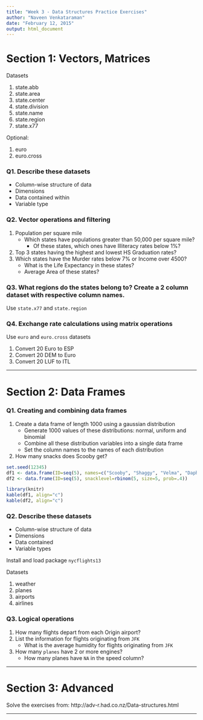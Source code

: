 ```yaml
---
title: "Week 3 - Data Structures Practice Exercises"
author: "Naveen Venkataraman"
date: "February 12, 2015"
output: html_document
---
```


# Section 1: Vectors, Matrices

Datasets

1. state.abb
2. state.area
3. state.center
4. state.division
5. state.name
6. state.region
7. state.x77

Optional:

1. euro
2. euro.cross

### Q1. Describe these datasets

+ Column-wise structure of data
+ Dimensions
+ Data contained within
+ Variable type

### Q2. Vector operations and filtering

1. Population per square mile
    + Which states have populations greater than 50,000 per square mile?
        + Of these states, which ones have Illiteracy rates below 1%?
2. Top 3 states having the highest and lowest HS Graduation rates?
3. Which states have the Murder rates below 7% or Income over 4500?
    + What is the Life Expectancy in these states?
    + Average Area of these states?

### Q3. What regions do the states belong to? Create a 2 column dataset with respective column names.

Use ```state.x77``` and ```state.region```

### Q4. Exchange rate calculations using matrix operations

Use ```euro``` and ```euro.cross``` datasets

1. Convert 20 Euro to ESP
2. Convert 20 DEM to Euro
3. Convert 20 LUF to ITL

---

# Section 2: Data Frames

### Q1. Creating and combining data frames

1. Create a data frame of length 1000 using a gaussian distribution
    + Generate 1000 values of these distributions: normal, uniform and binomial
    + Combine all these distribution variables into a single data frame
    + Set the column names to the names of each distribution
2. How many snacks does Scooby get?


```r
set.seed(12345)
df1 <- data.frame(ID=seq(5), names=c("Scooby", "Shaggy", "Velma", "Daphne", "Fred"))
df2 <- data.frame(ID=seq(5), snacklevel=rbinom(5, size=5, prob=.4))
```

```r
library(knitr)
kable(df1, align="c")
kable(df2, align="c")
```

### Q2. Describe these datasets

+ Column-wise structure of data
+ Dimensions
+ Data contained
+ Variable types

Install and load package ```nycflights13```

Datasets

1. weather
2. planes
3. airports
4. airlines

### Q3. Logical operations

1. How many flights depart from each Origin airport?
2. List the information for flights originating from ```JFK```
    + What is the average humidity for flights originating from ```JFK```
3. How many ```planes``` have 2 or more engines?
    + How many planes have ```NA``` in the speed column?
    
---

# Section 3: Advanced

Solve the exercises from: http://adv-r.had.co.nz/Data-structures.html

---
